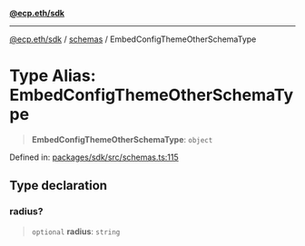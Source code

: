 [**@ecp.eth/sdk**](/sdk-reference/index.mdx)

***

[@ecp.eth/sdk](/sdk-reference/index.mdx) / [schemas](/sdk-reference/schemas/index.mdx) / EmbedConfigThemeOtherSchemaType

# Type Alias: EmbedConfigThemeOtherSchemaType

> **EmbedConfigThemeOtherSchemaType**: `object`

Defined in: [packages/sdk/src/schemas.ts:115](https://github.com/ecp-eth/comments-monorepo/blob/main/packages/sdk/src/schemas.ts#L115)

## Type declaration

### radius?

> `optional` **radius**: `string`
